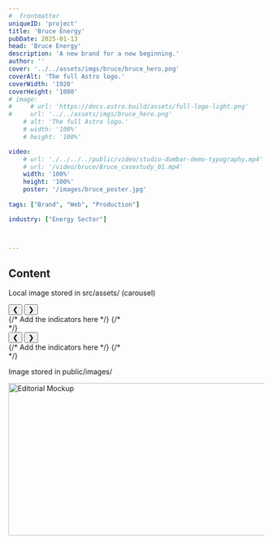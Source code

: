 ```yaml
---
#  frontmatter
uniqueID: 'project'
title: 'Bruce Energy'
pubDate: 2025-01-13
head: 'Bruce Energy'
description: 'A new brand for a new beginning.'
author: ''
cover: '../../assets/imgs/bruce/bruce_hero.png'
coverAlt: 'The full Astro logo.'
coverWidth: '1920'
coverHeight: '1080'
# image:
#     # url: 'https://docs.astro.build/assets/full-logo-light.png'
#     url: '../../assets/imgs/bruce_hero.png'
    # alt: 'The full Astro logo.'
    # width: '100%'
    # height: '100%'

video: 
    # url: './../../../public/video/studio-dumbar-demo-typography.mp4'
    # url: '/video/bruce/Bruce_casestudy_01.mp4'
    width: '100%'
    height: '100%'
    poster: '/images/bruce_poster.jpg'
    
tags: ["Brand", "Web", "Production"]

industry: ["Energy Sector"]



---
```





## Content

Local image stored in src/assets/ (carousel)

<div id="carousel-01" class="carousel_container">
  <div class="carousel_stage">
      <div class="image_wrap carousel_slide"><Picture src={image01} alt="Image 01" layout="constrained"/></div>
      <div class="image_wrap carousel_slide"><Picture src={image02} alt="Image 02" layout="constrained"/></div>
      <div class="image_wrap carousel_slide"><Picture src={image03} alt="Image 03" layout="constrained"/></div>
      <div class="image_wrap carousel_slide" data-type="last"><Picture src={image03} alt="Image 03" layout="constrained"/></div>
  </div>
  <button class="carousel-button prev">❮</button>
  <button class="carousel-button next">❯</button>  
  <div class="carousel-indicators"></div> {/* Add the indicators here */}
  {/* <div class="cursor"></div> */}
</div>



<div id="carousel-02" class="carousel_container">
  <div class="carousel_stage">
      <div class="image_wrap carousel_slide"><Picture src={image02} alt="Image 02"/></div>
      <div class="image_wrap carousel_slide"><Picture src={image03} alt="Image 03"/></div>
      <div class="image_wrap carousel_slide" data-type="last"><Picture src={image01} alt="Image 01"/></div>
    </div>
    <button class="carousel-button prev">❮</button>
    <button class="carousel-button next">❯</button>
    <div class="carousel-indicators"></div> {/* Add the indicators here */}
    {/* <div class="cursor"></div> */}
</div>

Image stored in public/images/

<Image src="/images/Editorial-Mockup_00.webp" alt="Editorial Mockup" width="600" height="300"/>
